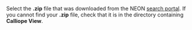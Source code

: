 Select the **.zip** file that was downloaded from the NEON [search portal](http://data.neonscience.org/static/browse.html). If you cannot find your **.zip** file, check that it is in the directory containing **Calliope View**.
